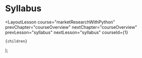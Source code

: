 
# Syllabus

  <LayoutLesson
    course="marketResearchWithPython"
    prevChapter="courseOverview"
    nextChapter="courseOverview"
    prevLesson="syllabus"
    nextLesson="syllabus"
    courseId={1}
  >
    {children}
  </LayoutLesson>
);
